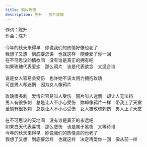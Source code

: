 ```yaml
---
title: 鸦片玫瑰
description: 陈升 - 鸦片玫瑰
---
```


作词：陈升<br />作曲：陈升<br /><br />今年的秋天来得早　你说我们的热情好像也老了<br />我想了又想　到底要怎讲　也就这样　随便爱了你一回<br />在不可思议的情欲间　没有谁是真正的拥有吧<br />如果玫瑰代表爱恋　那么鸦片　该是代表欲念　又适合谁<br /><br />说是女人容易会受伤　也许她不该太用力拥抱玫瑰<br />可是男人却迷惘　因为女人像鸦片<br /><br />玫瑰很多刺　爱情它容易叫人受伤　鸦片叫人迷惘　却让人无法挡<br />男人有很多刺　总是让人不小心受伤　妳却像鸦片一样　带我上了天堂<br />爱情有很多刺　总是让人不小心受伤　女人被玫瑰刺伤　男人上了天堂<br /><br />在不可思议的天地间　没有谁是真正的永远吧<br />如果白天代表喜悦　那么悲伤　该是属于黑夜　又等待谁<br />今年的秋天来得早　妳说我们的热情真的也老了<br />我想了又想　到底要怎样　也就这样　决定再爱你一回　像从前一样